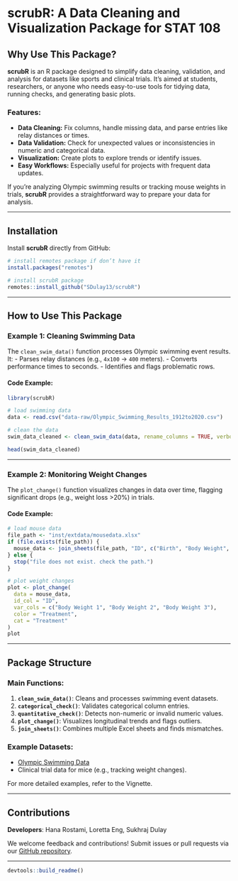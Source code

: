 # scrubR: A Data Cleaning and Visualization Package for STAT 108

## Why Use This Package?

**scrubR** is an R package designed to simplify data cleaning, validation, and analysis for datasets like sports and clinical trials. It’s aimed at students, researchers, or anyone who needs easy-to-use tools for tidying data, running checks, and generating basic plots.

### Features:
- **Data Cleaning:** Fix columns, handle missing data, and parse entries like relay distances or times.
- **Data Validation:** Check for unexpected values or inconsistencies in numeric and categorical data.
- **Visualization:** Create plots to explore trends or identify issues.
- **Easy Workflows:** Especially useful for projects with frequent data updates.

If you’re analyzing Olympic swimming results or tracking mouse weights in trials, **scrubR** provides a straightforward way to prepare your data for analysis.

---

## Installation

Install **scrubR** directly from GitHub:

```r
# install remotes package if don’t have it
install.packages("remotes")

# install scrubR package
remotes::install_github("SDulay13/scrubR")
```

---

## How to Use This Package

### Example 1: Cleaning Swimming Data

The `clean_swim_data()` function processes Olympic swimming event results. It:
- Parses relay distances (e.g., `4x100` → `400` meters).
- Converts performance times to seconds.
- Identifies and flags problematic rows.

#### Code Example:

```r
library(scrubR)

# load swimming data
data <- read.csv("data-raw/Olympic_Swimming_Results_1912to2020.csv")

# clean the data
swim_data_cleaned <- clean_swim_data(data, rename_columns = TRUE, verbose = TRUE)

head(swim_data_cleaned)
```

---

### Example 2: Monitoring Weight Changes

The `plot_change()` function visualizes changes in data over time, flagging significant drops (e.g., weight loss >20%) in trials.

#### Code Example:

```r
# load mouse data
file_path <- "inst/extdata/mousedata.xlsx"
if (file.exists(file_path)) {
  mouse_data <- join_sheets(file_path, "ID", c("Birth", "Body Weight", "Outcome"))
} else {
  stop("file does not exist. check the path.")
}

# plot weight changes
plot <- plot_change(
  data = mouse_data,
  id_col = "ID",
  var_cols = c("Body Weight 1", "Body Weight 2", "Body Weight 3"),
  color = "Treatment",
  cat = "Treatment"
)
plot
```

---

## Package Structure

### Main Functions:

1. **`clean_swim_data()`**: Cleans and processes swimming event datasets.
2. **`categorical_check()`**: Validates categorical column entries.
3. **`quantitative_check()`**: Detects non-numeric or invalid numeric values.
4. **`plot_change()`**: Visualizes longitudinal trends and flags outliers.
5. **`join_sheets()`**: Combines multiple Excel sheets and finds mismatches.

### Example Datasets:
- [Olympic Swimming Data](https://www.kaggle.com/datasets/datasciencedonut/olympic-swimming-1912-to-2020)
- Clinical trial data for mice (e.g., tracking weight changes).

For more detailed examples, refer to the Vignette.

---

## Contributions

**Developers**: Hana Rostami, Loretta Eng, Sukhraj Dulay

We welcome feedback and contributions! Submit issues or pull requests via our [GitHub repository](https://github.com/SDulay13/scrubR).

---

```r
devtools::build_readme()
```
